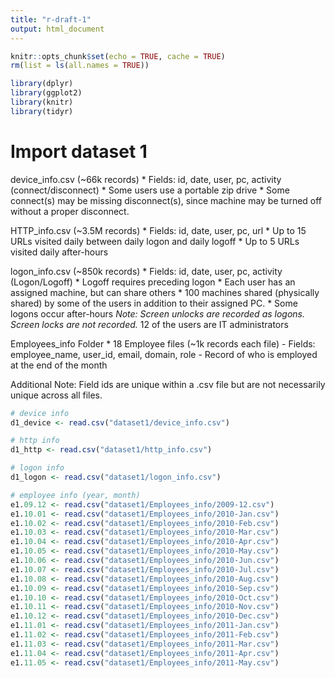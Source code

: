```yaml
---
title: "r-draft-1"
output: html_document
---
```


```r
knitr::opts_chunk$set(echo = TRUE, cache = TRUE)
rm(list = ls(all.names = TRUE))
```

```r
library(dplyr)
library(ggplot2)
library(knitr)
library(tidyr)
```

# Import dataset 1

device_info.csv (~66k records)
* Fields: id, date, user, pc, activity (connect/disconnect)
* Some users use a portable zip drive
* Some connect(s) may be missing disconnect(s), since machine may be turned off without a proper disconnect. 

HTTP_info.csv (~3.5M records)
* Fields: id, date, user, pc, url
* Up to 15 URLs visited daily between daily logon and daily logoff
* Up to 5 URLs visited daily after-hours

logon_info.csv (~850k records)
* Fields: id, date, user, pc, activity (Logon/Logoff)
* Logoff requires preceding logon
* Each user has an assigned machine, but can share others
* 100 machines shared (physically shared) by some of the users in addition to their assigned PC. 
* Some logons occur after-hours 
*Note: Screen unlocks are recorded as logons. Screen locks are not recorded.
* 12 of the users are IT administrators

Employees_info Folder
* 18 Employee files (~1k records each file)
  - Fields: employee_name, user_id, email, domain, role
  - Record of who is employed at the end of the month 

Additional Note:
Field ids are unique within a .csv file but are not necessarily unique across all files.

```r
# device info
d1_device <- read.csv("dataset1/device_info.csv")

# http info
d1_http <- read.csv("dataset1/http_info.csv")

# logon info
d1_logon <- read.csv("dataset1/logon_info.csv")
```

```r
# employee info (year, month)
e1.09.12 <- read.csv("dataset1/Employees_info/2009-12.csv")
e1.10.01 <- read.csv("dataset1/Employees_info/2010-Jan.csv")
e1.10.02 <- read.csv("dataset1/Employees_info/2010-Feb.csv")
e1.10.03 <- read.csv("dataset1/Employees_info/2010-Mar.csv")
e1.10.04 <- read.csv("dataset1/Employees_info/2010-Apr.csv")
e1.10.05 <- read.csv("dataset1/Employees_info/2010-May.csv")
e1.10.06 <- read.csv("dataset1/Employees_info/2010-Jun.csv")
e1.10.07 <- read.csv("dataset1/Employees_info/2010-Jul.csv")
e1.10.08 <- read.csv("dataset1/Employees_info/2010-Aug.csv")
e1.10.09 <- read.csv("dataset1/Employees_info/2010-Sep.csv")
e1.10.10 <- read.csv("dataset1/Employees_info/2010-Oct.csv")
e1.10.11 <- read.csv("dataset1/Employees_info/2010-Nov.csv")
e1.10.12 <- read.csv("dataset1/Employees_info/2010-Dec.csv")
e1.11.01 <- read.csv("dataset1/Employees_info/2011-Jan.csv")
e1.11.02 <- read.csv("dataset1/Employees_info/2011-Feb.csv")
e1.11.03 <- read.csv("dataset1/Employees_info/2011-Mar.csv")
e1.11.04 <- read.csv("dataset1/Employees_info/2011-Apr.csv")
e1.11.05 <- read.csv("dataset1/Employees_info/2011-May.csv")

```

